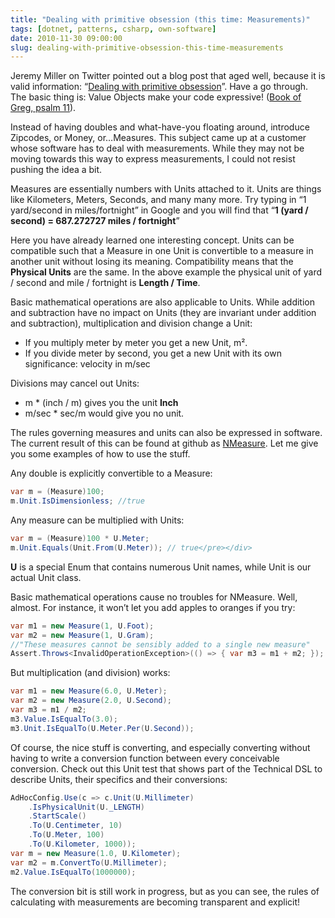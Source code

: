 ```yaml
---
title: "Dealing with primitive obsession (this time: Measurements)"
tags: [dotnet, patterns, csharp, own-software]
date: 2010-11-30 09:00:00
slug: dealing-with-primitive-obsession-this-time-measurements
---
```


Jeremy Miller on Twitter pointed out a blog post that aged well, because it is valid information: “[Dealing with primitive obsession](http://grabbagoft.blogspot.com/2007/12/dealing-with-primitive-obsession.html)”. Have a go through. The basic thing is: Value Objects make your code expressive! ([Book of Greg, psalm 11](http://realfiction.net/go/191)).

Instead of having doubles and what-have-you floating around, introduce Zipcodes, or Money, or…Measures. This subject came up at a customer whose software has to deal with measurements. While they may not be moving towards this way to express measurements, I could not resist pushing the idea a bit.

Measures are essentially numbers with Units attached to it. Units are things like Kilometers, Meters, Seconds, and many many more. Try typing in “1 yard/second in miles/fortnight” in Google and you will find that “**1 (yard / second) = 687.272727 miles / fortnight**” 

Here you have already learned one interesting concept. Units can be compatible such that a Measure in one Unit is convertible to a measure in another unit without losing its meaning. Compatibility means that the **Physical Units** are the same. In the above example the physical unit of yard / second and mile / fortnight is **Length / Time**.

Basic mathematical operations are also applicable to Units. While addition and subtraction have no impact on Units (they are invariant under addition and subtraction), multiplication and division change a Unit:

* If you multiply meter by meter you get a new Unit, m².
* If you divide meter by second, you get a new Unit with its own significance: velocity in m/sec 

Divisions may cancel out Units:

* m * (inch / m) gives you the unit **Inch**
* m/sec * sec/m would give you no unit. 

The rules governing measures and units can also be expressed in software. The current result of this can be found at github as [NMeasure](https://github.com/flq/NMeasure). Let me give you some examples of how to use the stuff.

Any double is explicitly convertible to a Measure:

```csharp
var m = (Measure)100;
m.Unit.IsDimensionless; //true
```

Any measure can be multiplied with Units:

```csharp
var m = (Measure)100 * U.Meter;
m.Unit.Equals(Unit.From(U.Meter)); // true</pre></div>
```

**U** is a special Enum that contains numerous Unit names, while Unit is our actual Unit class.

Basic mathematical operations cause no troubles for NMeasure. Well, almost. For instance, it won’t let you add apples to oranges if you try:

```csharp
var m1 = new Measure(1, U.Foot);
var m2 = new Measure(1, U.Gram);
//"These measures cannot be sensibly added to a single new measure"
Assert.Throws<InvalidOperationException>(() => { var m3 = m1 + m2; });
```

But multiplication (and division) works:

```csharp
var m1 = new Measure(6.0, U.Meter);
var m2 = new Measure(2.0, U.Second);
var m3 = m1 / m2;
m3.Value.IsEqualTo(3.0);
m3.Unit.IsEqualTo(U.Meter.Per(U.Second));
```

Of course, the nice stuff is converting, and especially converting without having to write a conversion function between every conceivable conversion. Check out this Unit test that shows part of the Technical DSL to describe Units, their specifics and their conversions:

```csharp
AdHocConfig.Use(c => c.Unit(U.Millimeter)
    .IsPhysicalUnit(U._LENGTH)
    .StartScale()
    .To(U.Centimeter, 10)
    .To(U.Meter, 100)
    .To(U.Kilometer, 1000));
var m = new Measure(1.0, U.Kilometer);
var m2 = m.ConvertTo(U.Millimeter);
m2.Value.IsEqualTo(1000000);
```

The conversion bit is still work in progress, but as you can see, the rules of calculating with measurements are becoming transparent and explicit!